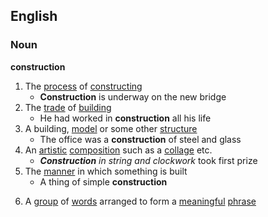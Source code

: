 ==English==
===Noun===
'''construction'''
#The [[process]] of [[constructing]]
#* '''Construction''' is underway on the new bridge
#The [[trade]] of [[building]]
#* He had worked in '''construction''' all his life
#A building, [[model]] or some other [[structure]]
#* The office was a '''construction''' of steel and glass
#An [[artistic]] [[composition]] such as a [[collage]] etc.
#* '''''Construction''' in string and clockwork'' took first prize
#The [[manner]] in which something is built
#* A thing of simple '''construction'''
#{{Grammar}} A [[group]] of [[word]]s arranged to form a [[meaningful]] [[phrase]]